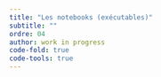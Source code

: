 ```yaml
---
title: "Les notebooks (exécutables)"
subtitle: ""
ordre: 04
author: work in progress
code-fold: true
code-tools: true
---
```

